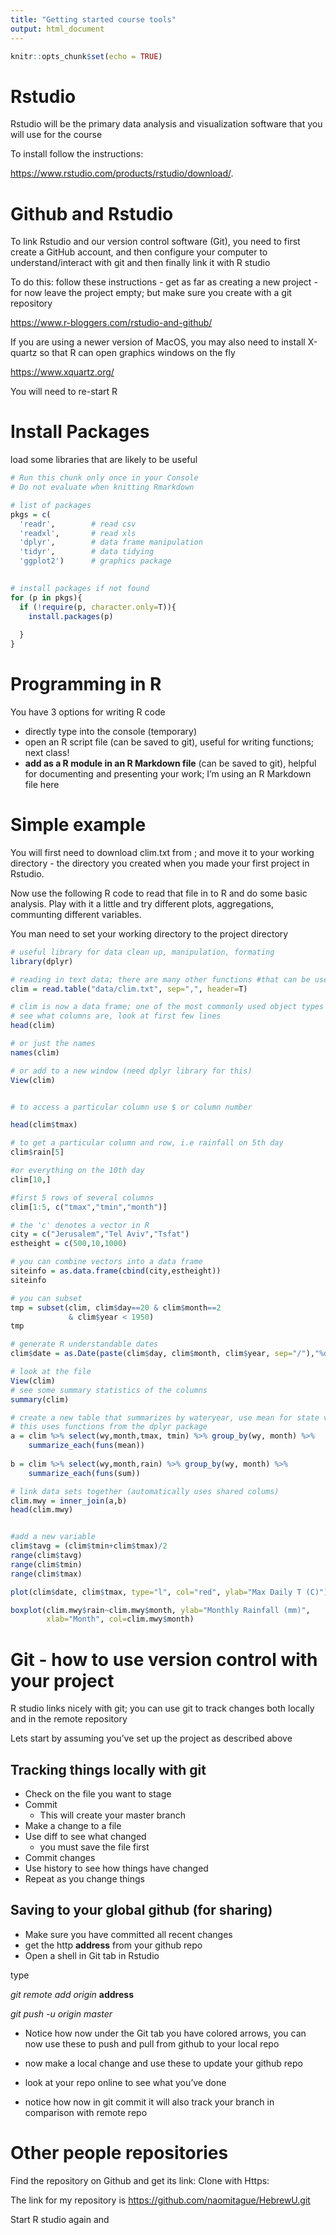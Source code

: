 ```yaml
---
title: "Getting started course tools"
output: html_document
---
```


```r
knitr::opts_chunk$set(echo = TRUE)
```

# Rstudio

Rstudio will be the primary data analysis and visualization software that you will use for the course

To install follow the instructions:

<https://www.rstudio.com/products/rstudio/download/>.

# Github and Rstudio

To link Rstudio and our version control software (Git), you need to first create a GitHub account, and then configure your computer to understand/interact with git
and then finally link it with R studio

To do this: follow these instructions - get as far as creating a new project - for now leave the project empty; but make sure you create with a git repository

<https://www.r-bloggers.com/rstudio-and-github/>

If you are using a newer version of MacOS, you may also need to install X-quartz so that R can open graphics windows on the fly

<https://www.xquartz.org/>

You will need to re-start R 

# Install Packages
load some libraries that are likely to be useful

```r
# Run this chunk only once in your Console
# Do not evaluate when knitting Rmarkdown

# list of packages
pkgs = c(
  'readr',        # read csv
  'readxl',       # read xls
  'dplyr',        # data frame manipulation
  'tidyr',        # data tidying
  'ggplot2')      # graphics package
    

# install packages if not found
for (p in pkgs){
  if (!require(p, character.only=T)){
    install.packages(p)
  
  }
}
```

# Programming in R

You have 3 options for writing R code

*  directly type into the console (temporary)
*  open an R script file (can be saved to git), useful for writing functions; next class!
*  **add as a R module in an R Markdown file** (can be saved to git), helpful for documenting and presenting your work; I'm using an R Markdown file here





# Simple example
You will first need to download clim.txt from ; and move it to your working directory - the directory you created when you made your first project in Rstudio. 

Now use the following R code to read that file in to R and do some basic analysis. Play with it a little and try different plots, aggregations, communting different variables.

You man need to set your working directory to the project directory

```r

# useful library for data clean up, manipulation, formating
library(dplyr)

# reading in text data; there are many other functions #that can be used to read other data types
clim = read.table("data/clim.txt", sep=",", header=T)

# clim is now a data frame; one of the most commonly used object types in R; it is like a matrix but can have a mixture of different data types 
# see what columns are, look at first few lines
head(clim)

# or just the names
names(clim)

# or add to a new window (need dplyr library for this)
View(clim)


# to access a particular column use $ or column number

head(clim$tmax)

# to get a particular column and row, i.e rainfall on 5th day
clim$rain[5]

#or everything on the 10th day
clim[10,]

#first 5 rows of several columns
clim[1:5, c("tmax","tmin","month")]

# the 'c' denotes a vector in R
city = c("Jerusalem","Tel Aviv","Tsfat")
estheight = c(500,10,1000)

# you can combine vectors into a data frame
siteinfo = as.data.frame(cbind(city,estheight))
siteinfo

# you can subset
tmp = subset(clim, clim$day==20 & clim$month==2 
             & clim$year < 1950)
tmp

# generate R understandable dates
clim$date = as.Date(paste(clim$day, clim$month, clim$year, sep="/"),"%d/%m/%Y")

# look at the file
View(clim)
# see some summary statistics of the columns
summary(clim)

# create a new table that summarizes by wateryear, use mean for state variables, and sum for flux variables
# this uses functions from the dplyr package
a = clim %>% select(wy,month,tmax, tmin) %>% group_by(wy, month) %>% 
    summarize_each(funs(mean))
   
b = clim %>% select(wy,month,rain) %>% group_by(wy, month) %>% 
    summarize_each(funs(sum))

# link data sets together (automatically uses shared colums)   
clim.mwy = inner_join(a,b)
head(clim.mwy)


#add a new variable
clim$tavg = (clim$tmin+clim$tmax)/2
range(clim$tavg)
range(clim$tmin)
range(clim$tmax)

plot(clim$date, clim$tmax, type="l", col="red", ylab="Max Daily T (C)")

boxplot(clim.mwy$rain~clim.mwy$month, ylab="Monthly Rainfall (mm)", 
        xlab="Month", col=clim.mwy$month)


```




# Git - how to use version control with your project

R studio links nicely with git; you can use git to track changes both locally and in the remote repository

Lets start by assuming you've set up the project as described above

## Tracking things locally with git

* Check on the file you want to stage
* Commit
     * This will create your master branch
* Make a change to a file
* Use diff to see what changed 
     * you must save the file first
* Commit changes
* Use history to see how things have changed 
* Repeat as you change things

## Saving to your global github (for sharing)

* Make sure you have committed all recent changes
* get the http **address** from your github repo
* Open a shell in Git tab in Rstudio

type

*git remote add origin* **address**  

*git push -u origin master*

* Notice how now under the Git tab you have colored arrows, you can now use these to push and pull from github to your local repo

* now make a local change and use these to update your github repo

* look at your repo online to see what you've done

* notice how now in git commit  it will also track your branch in comparison with remote repo

# Other people repositories

Find the repository on Github and get its link: Clone with Https:

The link for my repository is
<https://github.com/naomitague/HebrewU.git>

Start R studio again and 